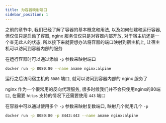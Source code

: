 ```yaml
---
title: 为容器映射端口
sidebar_position: 1
---
```


之前的章节中, 我们已经了解了容器的基本概念和用法, 以及如何创建和运行容器, 但仅仅只是启动了容器, nginx 服务仅仅只是对容器内部开放, 对于宿主机还是一个查无此人的状态, 所以接下来就要想办法将容器的端口映射到宿主机上, 让宿主机可以访问到容器内部的服务

在运行容器时可以通过添加 `-p` 参数来映射端口

```bash
docker run -p 8080:80 --name aname nginx:alpine
```

运行之后访问宿主机的 `8080` 端口, 就可以访问到容器内部的 nginx 服务了

nginx 作为一个很常用的反向代理服务, 很多时候我们并不会只使用nginx的80端口, 在需要 `https` 支持的情况下还需要使用 `443` 端口

在容器中可以通过使用多个 `-p` 参数来映射复数端口, 映射几个就用几个 `-p`

```bash
docker run -p 8080:80 -p 8443:443 --name aname nginx:alpine
```

